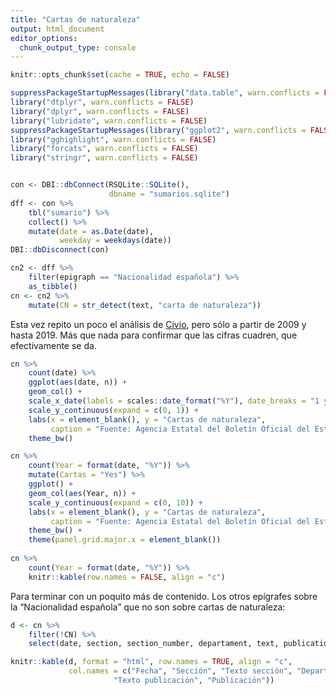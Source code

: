```yaml
---
title: "Cartas de naturaleza"
output: html_document
editor_options: 
  chunk_output_type: console
---
```


```r
knitr::opts_chunk$set(cache = TRUE, echo = FALSE)
```


```r
suppressPackageStartupMessages(library("data.table", warn.conflicts = FALSE))
library("dtplyr", warn.conflicts = FALSE)
library("dplyr", warn.conflicts = FALSE)
library("lubridate", warn.conflicts = FALSE)
suppressPackageStartupMessages(library("ggplot2", warn.conflicts = FALSE))
library("gghighlight", warn.conflicts = FALSE)
library("forcats", warn.conflicts = FALSE)
library("stringr", warn.conflicts = FALSE)


con <- DBI::dbConnect(RSQLite::SQLite(),
                      dbname = "sumarios.sqlite")
dff <- con %>% 
    tbl("sumario") %>% 
    collect() %>% 
    mutate(date = as.Date(date),
           weekday = weekdays(date))
DBI::dbDisconnect(con)
```


```r
cn2 <- dff %>% 
    filter(epigraph == "Nacionalidad española") %>% 
    as_tibble()
cn <- cn2 %>% 
    mutate(CN = str_detect(text, "carta de naturaleza"))
```

Esta vez repito un poco el análisis de [Cívio](https://civio.es/el-boe-nuestro-de-cada-dia/2013/06/24/espanoles-por-decreto/), pero sólo a partir de 2009 y hasta 2019. Más que nada para confirmar que las cifras cuadren, que efectivamente se da.

```r
cn %>% 
    count(date) %>% 
    ggplot(aes(date, n)) + 
    geom_col() +
    scale_x_date(labels = scales::date_format("%Y"), date_breaks = "1 year") +
    scale_y_continuous(expand = c(0, 1)) +
    labs(x = element_blank(), y = "Cartas de naturaleza",
         caption = "Fuente: Agencia Estatal del Boletín Oficial del Estado") +
    theme_bw()
```

```r
cn %>% 
    count(Year = format(date, "%Y")) %>%
    mutate(Cartas = "Yes") %>% 
    ggplot() + 
    geom_col(aes(Year, n)) +
    scale_y_continuous(expand = c(0, 10)) +
    labs(x = element_blank(), y = "Cartas de naturaleza",
         caption = "Fuente: Agencia Estatal del Boletín Oficial del Estado") +
    theme_bw() +
    theme(panel.grid.major.x = element_blank())
    
cn %>% 
    count(Year = format(date, "%Y")) %>%
    knitr::kable(row.names = FALSE, align = "c")
```

Para terminar con un poquito más de contenido. Los otros epígrafes sobre la "Nacionalidad española" que no son sobre cartas de naturaleza:


```r
d <- cn %>% 
    filter(!CN) %>% 
    select(date, section, section_number, departament, text, publication)

knitr::kable(d, format = "html", row.names = TRUE, align = "c", 
             col.names = c("Fecha", "Sección", "Texto sección", "Departamento", 
                       "Texto publicación", "Publicación"))
```

